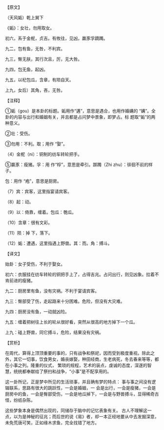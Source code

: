 

【原文】

（天风姤）乾上巽下

《姤》：女壮，勿用取女。

初六，系于金柅，贞吉。有攸往，见凶，羸豕孚蹢躅。

九二，包有鱼，无咎，不利宾。

九三，臀无肤，其行次且，厉，无大咎。

九四，包无鱼，起凶。

九五，以杞包瓜，含章，有陨自天。

上九，女后）其角，吝，无咎。

【注释】

①姤（gou）是本卦的标题。姤用作“遘”，意思是遇合，也用作婚媾的 “媾”。全卦的内容与出行和婚姻有关，并且都是占问梦中景象，即梦占。标 题取“姤”的两种意义。

②壮：受伤。

③勿用：不利。取；用作 “娶”。

（4）金柅（ni）：铜制的纺车转轮把手。

⑤赢豕：瘦猪。孚：用 作“桴”，意思是牵引。踯躅（Zhi zhu）：徘徊不前的样子。

包：用作 “疱”，意思是厨房。

（7）宾：宾客，这里指宴请宾客。

（8）起：动。

（9）以：倚靠，缠着。包瓜：匏瓜。

（10）含章：很有文彩。

（11）陨：掉 下，落下。

（12）姤：遭遇，这里指遇上野兽。其：而。角：搏斗。

【译文】

始卦：女子受伤，不利于娶女。

初六：衣服挂在纺车转轮的铜把手上了，占得吉兆。占问出行，则见凶象。拉着不肯前进的瘦猪。

九二：厨房里有鱼，没有灾祸。不利于宴请宾客。

九三：臀部受了伤，走起路来十分困难。危险，但没有大灾难。

九四：厨房没有鱼，一动就凶险。

九五：缠着把树往上长的轮从很好看，突然从很高的地方掉下一个瓜。

上九：碰上野兽，同它搏斗，危险，结果没有灾祸。

【赏析】

在周代，算得上顶顶重要的事的，只有战争和祭祀，因而受到极度重视。除此之外，其它一切事，饮食男女，婚丧嫁娶，种田经商，生老病死，冬去春来等等，都在小事之列。隆重的仪式， 繁琐的规程，艺术的装点，虔诚的态度，深遂的智慧，统统都奉献给了祭扫和战争，“小事”是不配享用的。

这一卦所记，正是梦中所见的生活琐事，并且确有梦的特点： 事与事之间没有逻辑联系，思路有很大的跳跃性，一会是婚姻，一 会是出行，一会是瘦猪，一会是厨房中的鱼，一会是臀部受伤，一会是地瓜掉下，一会是与野兽搏斗，显得稀奇古怪，纷纸杂陈。

这些梦象本身是偶然出现的，同储存于脑中的记忆表象有关。 古人不理解这一点，以为是神秘的征兆；而后世的说《易》者，却一本正经地要从中去发掘深意，未免荒唐可笑，正如缘木求鱼，完全找错了地方。

